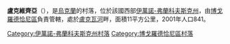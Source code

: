 {{coord|48|44|31|N|24|15|37|E|scale:30000|display=title}}

'''盧克維齊亞'''（{{lang-uk|Луквиця}}），是[[烏克蘭|烏克蘭]]的村落，位於該國西部[[伊萬諾-弗蘭科夫斯克州|伊萬諾-弗蘭科夫斯克州]]，由[[博戈羅德恰尼區|博戈羅德恰尼區]]負責管轄，處於[[盧克瓦河|盧克瓦河]]畔，面積11平方公里，2001年人口841。

{{DEFAULTSORT:Луквиця}}
[[Category:伊萬諾-弗蘭科夫斯克州村落|Category:伊萬諾-弗蘭科夫斯克州村落]]
[[Category:博戈羅德恰尼區村落|Category:博戈羅德恰尼區村落]]


{{IvanoFrankivsk-geo-stub}}
